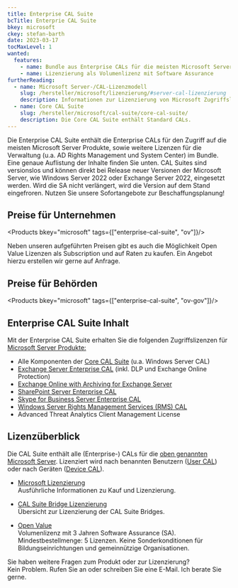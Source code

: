 ```yaml
---
title: Enterprise CAL Suite
bcTitle: Enterprie CAL Suite
bkey: microsoft
ckey: stefan-barth
date: 2023-03-17
tocMaxLevel: 1
wanted:
  features:
    - name: Bundle aus Enterprise CALs für die meisten Microsoft Server
    - name: Lizenzierung als Volumenlizenz mit Software Assurance
furtherReading:
  - name: Microsoft Server-/CAL-Lizenzmodell
    slug: /hersteller/microsoft/lizenzierung/#server-cal-lizenzierung
    description: Informationen zur Lizenzierung von Microsoft Zugriffslizenzen (CALs).
  - name: Core CAL Suite
    slug: /hersteller/microsoft/cal-suite/core-cal-suite/
    description: Die Core CAL Suite enthält Standard CALs.
---
```




<Intro>

  Die Enterprise CAL Suite enthält die Enterprise CALs für den Zugriff auf die meisten Microsoft Server Produkte, sowie weitere Lizenzen für die Verwaltung (u.a. AD Rights Management und System Center) im Bundle. Eine genaue Auflistung der Inhalte finden Sie unten.
  CAL Suites sind versionslos und können direkt bei Release neuer Versionen der Microsoft Server, wie Windows Server 2022 oder Exchange Server 2022, eingesetzt werden. Wird die SA nicht verlängert, wird die Version auf dem Stand eingefroren.
  Nutzen Sie unsere Sofortangebote zur Beschaffungsplanung!


</Intro>

<TOC />


## Preise für Unternehmen

<Products bkey="microsoft" tags={["enterprise-cal-suite", "ov"]}/>


<Info>

Neben unseren aufgeführten Preisen gibt es auch die Möglichkeit Open Value Lizenzen als Subscription und auf Raten zu kaufen. Ein Angebot hierzu erstellen wir gerne auf Anfrage.

</Info>


## Preise für Behörden

<Products bkey="microsoft" tags={["enterprise-cal-suite", "ov-gov"]}/>


## Enterprise CAL Suite Inhalt

 Mit der Enterprise CAL Suite erhalten Sie die folgenden Zugriffslizenzen für [Microsoft Server Produkte:](/hersteller/microsoft/)

<ArrowList>

 - Alle Komponenten der [Core CAL Suite](/hersteller/microsoft/cal-suite/core-cal-suite/) (u.a. Windows Server CAL)
 - [Exchange Server Enterprise CAL](/hersteller/microsoft/exchange/server-standard-cal/) (inkl. DLP und Exchange Online Protection)
 - [Exchange Online with Archiving for Exchange Server](/hersteller/microsoft/exchange/online-archiving/)
 - [SharePoint Server Enterprise CAL](/hersteller/microsoft/sharepoint/server-enterprise-cal/)
 - [Skype for Business Server Enterprise CAL](/hersteller/microsoft/skype-for-business/server-2019/enterprise-cal/)
 - [Windows Server Rights Management Services (RMS) CAL](/hersteller/microsoft/windows-server/rights-management-services/)
 - Advanced Threat Analytics Client Management License

</ArrowList>


## Lizenzüberblick

Die CAL Suite enthält alle (Enterprise-) CALs für die [oben genannten Microsoft Server](#enterprise-cal-suite-inhalt). Lizenziert wird nach benannten Benutzern ([User CAL](/glossar/user-cal-microsoft/)) oder nach Geräten ([Device CAL](/glossar/device-cal-microsoft/)).


<ArrowList>

- [Microsoft Lizenzierung](/hersteller/microsoft/lizenzierung/)<br />
  Ausführliche Informationen zu Kauf und Lizenzierung.

- [CAL Suite Bridge Lizenzierung](/hersteller/microsoft/cal-suite/bridge/#cal-suite-bridge-lizenzierung)<br />
  Übersicht zur Lizenzierung der CAL Suite Bridges.

- [Open Value](/hersteller/microsoft/open-value/)<br />
  Volumenlizenz mit 3 Jahren Software Assurance (SA). Mindestbestellmenge: 5 Lizenzen. Keine Sonderkonditionen für Bildungseinrichtungen und gemeinnützige Organisationen.

</ArrowList>


<GetInTouch theme="light">

Sie haben weitere Fragen zum Produkt oder zur Lizenzierung?<br />
Kein Problem. Rufen Sie an oder schreiben Sie eine E-Mail. Ich berate Sie gerne.

</GetInTouch>
